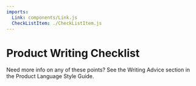 ```yaml
---
imports:
  Link: components/Link.js
  CheckListItem: ./CheckListItem.js
---
```


# Product Writing Checklist

Need more info on any of these points? See the Writing Advice section in the <Link to="/language#tighten-up-your-text">Product Language Style Guide</Link>.

<CheckListItem label="Talk about people, not the product." />

<CheckListItem label="Talk about what the user needs to do, not what they’ve just done." />

<CheckListItem label="Use positive language rather than negative." />

<CheckListItem label="Cut text that’s there to be polite." />

<CheckListItem label="Shorten or break up sentences." />

<CheckListItem label="Check that each word agrees with what’s in the interface and the product lexicon." />

<CheckListItem label="Find simpler alternatives for words that aren’t CA-specific." />

<CheckListItem label="Make the tense consistent." />

<CheckListItem label="Remove -ing verbs." />

<CheckListItem label="Make the text active, not passive." />

<CheckListItem label="Check that you’ve used American English." />

<CheckListItem label="Check punctuation and other General Styles." />

<CheckListItem label="Check the text’s readability score — aim for Grade 7." />

<CheckListItem label="Show your text to a friend in design for a sanity check (have the courage to be vulnerable!" />

